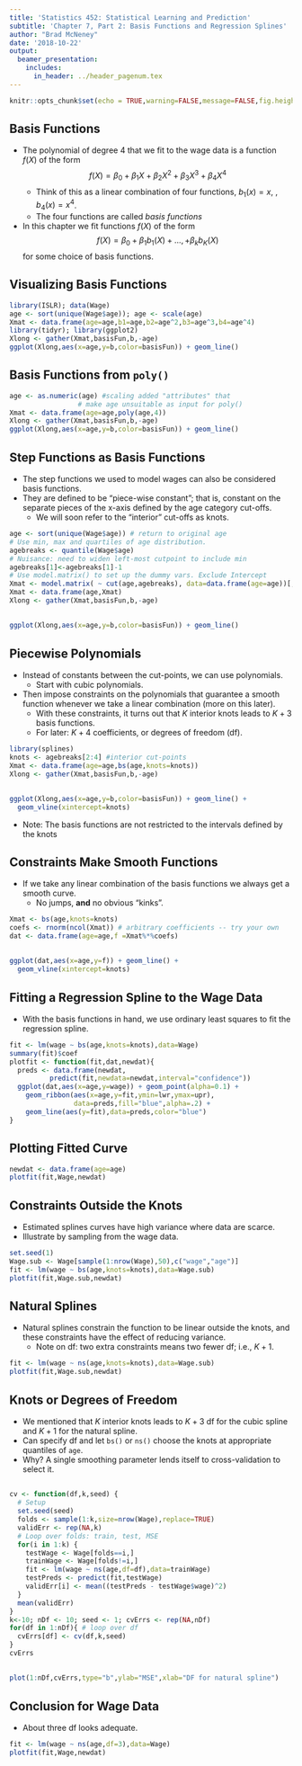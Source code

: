 ```yaml
---
title: 'Statistics 452: Statistical Learning and Prediction'
subtitle: 'Chapter 7, Part 2: Basis Functions and Regression Splines'
author: "Brad McNeney"
date: '2018-10-22'
output: 
  beamer_presentation:
    includes:
      in_header: ../header_pagenum.tex
---
```


```r
knitr::opts_chunk$set(echo = TRUE,warning=FALSE,message=FALSE,fig.height=3,fig.width=5)
```

## Basis Functions

* The polynomial of degree 4 that we fit to the wage data
is a function $f(X)$ of the form
$$f(X) = \beta_0 + \beta_1 X + \beta_2 X^2 + \beta_3 X^3 + \beta_4 X^4$$
    + Think of this as a linear combination of four functions,
    $b_1(x) = x$, \ldots, $b_4(x) = x^4$.
    + The four functions are called *basis functions*
* In this chapter we fit functions $f(X)$ of the form
$$f(X) = \beta_0 + \beta_1 b_1(X) + \ldots, + \beta_k b_K(X)$$
for some choice of basis functions.

## Visualizing Basis Functions

\scriptsize

```r
library(ISLR); data(Wage)
age <- sort(unique(Wage$age)); age <- scale(age)
Xmat <- data.frame(age=age,b1=age,b2=age^2,b3=age^3,b4=age^4)
library(tidyr); library(ggplot2)
Xlong <- gather(Xmat,basisFun,b,-age) 
ggplot(Xlong,aes(x=age,y=b,color=basisFun)) + geom_line()
```

## Basis Functions from `poly()`

\scriptsize

```r
age <- as.numeric(age) #scaling added "attributes" that 
                 # make age unsuitable as input for poly()
Xmat <- data.frame(age=age,poly(age,4))
Xlong <- gather(Xmat,basisFun,b,-age) 
ggplot(Xlong,aes(x=age,y=b,color=basisFun)) + geom_line()
```

## Step Functions as Basis Functions

* The step functions we used to model wages can also 
be considered basis functions.
* They are defined to be "piece-wise constant"; that is,
constant on the separate pieces of the x-axis defined
by the age category cut-offs.
    + We will soon refer to the "interior" cut-offs as knots.


\scriptsize

```r
age <- sort(unique(Wage$age)) # return to original age
# Use min, max and quartiles of age distribution.
agebreaks <- quantile(Wage$age) 
# Nuisance: need to widen left-most cutpoint to include min
agebreaks[1]<-agebreaks[1]-1
# Use model.matrix() to set up the dummy vars. Exclude Intercept
Xmat <- model.matrix( ~ cut(age,agebreaks), data=data.frame(age=age))[,-1] 
Xmat <- data.frame(age,Xmat)
Xlong <- gather(Xmat,basisFun,b,-age) 
```

##

\scriptsize

```r
ggplot(Xlong,aes(x=age,y=b,color=basisFun)) + geom_line()
```

## Piecewise Polynomials

* Instead of constants between the cut-points, we can use
polynomials.
    + Start with cubic polynomials.
* Then impose constraints on the polynomials
that guarantee a smooth function whenever we take a 
linear combination (more on this later).
    + With these constraints, it turns out that
    $K$ interior knots leads to $K+3$ basis functions.
    + For later: $K+4$ coefficients, or degrees of freedom (df).

\scriptsize


```r
library(splines)
knots <- agebreaks[2:4] #interior cut-points
Xmat <- data.frame(age=age,bs(age,knots=knots))
Xlong <- gather(Xmat,basisFun,b,-age) 
```

##

\scriptsize

```r
ggplot(Xlong,aes(x=age,y=b,color=basisFun)) + geom_line() +
  geom_vline(xintercept=knots)
```

\normalsize

* Note: The basis functions are not
restricted to the intervals defined by the knots

## Constraints Make Smooth Functions

* If we take any linear combination of 
the basis functions we always get a smooth curve.
    + No jumps, **and** no obvious "kinks".
  
\scriptsize

```r
Xmat <- bs(age,knots=knots)
coefs <- rnorm(ncol(Xmat)) # arbitrary coefficients -- try your own
dat <- data.frame(age=age,f =Xmat%*%coefs)
```

##

\scriptsize

```r
ggplot(dat,aes(x=age,y=f)) + geom_line() +
  geom_vline(xintercept=knots)
```

## Fitting a Regression Spline to the Wage Data

* With the basis functions in hand, we use ordinary
least squares to fit the regression spline.

\scriptsize

```r
fit <- lm(wage ~ bs(age,knots=knots),data=Wage)
summary(fit)$coef
plotfit <- function(fit,dat,newdat){
  preds <- data.frame(newdat,
          predict(fit,newdata=newdat,interval="confidence"))
  ggplot(dat,aes(x=age,y=wage)) + geom_point(alpha=0.1) +
    geom_ribbon(aes(x=age,y=fit,ymin=lwr,ymax=upr),
                data=preds,fill="blue",alpha=.2) + 
    geom_line(aes(y=fit),data=preds,color="blue")
}
```

## Plotting Fitted Curve

\scriptsize

```r
newdat <- data.frame(age=age)
plotfit(fit,Wage,newdat)
```

## Constraints Outside the Knots

* Estimated splines curves have high variance where
data are scarce.
* Illustrate by sampling from the wage data.

\scriptsize

```r
set.seed(1)
Wage.sub <- Wage[sample(1:nrow(Wage),50),c("wage","age")]
fit <- lm(wage ~ bs(age,knots=knots),data=Wage.sub)
plotfit(fit,Wage.sub,newdat)
```

## Natural Splines

* Natural splines constrain the function to be linear 
outside the knots, and these constraints have the effect
of reducing variance.
    + Note on df: two extra constraints means two fewer df;
    i.e., $K+1$.

\scriptsize

```r
fit <- lm(wage ~ ns(age,knots=knots),data=Wage.sub)
plotfit(fit,Wage.sub,newdat)
```

## Knots or Degrees of Freedom

* We mentioned that $K$ interior knots leads to 
$K+3$ df for the cubic spline and $K+1$ for the
natural spline. 
* Can specify df and let `bs()` or `ns()` choose
the knots at appropriate quantiles of `age`.
* Why? A single smoothing parameter lends itself to 
cross-validation to select it.

##

\scriptsize

```r
cv <- function(df,k,seed) {
  # Setup
  set.seed(seed)
  folds <- sample(1:k,size=nrow(Wage),replace=TRUE)
  validErr <- rep(NA,k)
  # Loop over folds: train, test, MSE
  for(i in 1:k) {
    testWage <- Wage[folds==i,]
    trainWage <- Wage[folds!=i,]
    fit <- lm(wage ~ ns(age,df=df),data=trainWage)
    testPreds <- predict(fit,testWage)
    validErr[i] <- mean((testPreds - testWage$wage)^2)
  }
  mean(validErr)
}
k<-10; nDf <- 10; seed <- 1; cvErrs <- rep(NA,nDf)
for(df in 1:nDf){ # loop over df
  cvErrs[df] <- cv(df,k,seed)
}
cvErrs
```

##

\scriptsize

```r
plot(1:nDf,cvErrs,type="b",ylab="MSE",xlab="DF for natural spline")
```

## Conclusion for Wage Data

* About three df looks adequate.

\scriptsize

```r
fit <- lm(wage ~ ns(age,df=3),data=Wage)
plotfit(fit,Wage,newdat)
```


